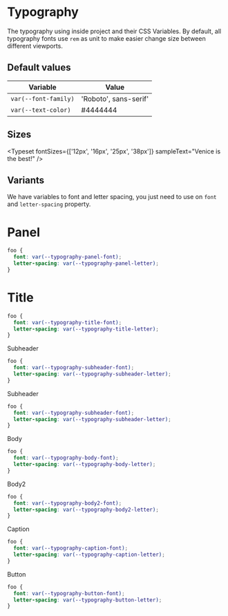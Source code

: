 
<Meta title="Getting Started|Styles/Typography" />

# Typography

The typography using inside project and their CSS Variables. By default, all typography fonts use `rem` as unit to make easier change size between different viewports.

## Default values 

| Variable             | Value                 |
| -------------------- | ----------------------|
| `var(--font-family)` | 'Roboto', sans-serif' |
| `var(--text-color)`  | #4444444              |

## Sizes

<Typeset
  fontSizes={['12px', '16px', '25px', '38px']}
  sampleText="Venice is the best!"
/>

## Variants

We have variables to font and letter spacing, you just need to use on `font` and `letter-spacing` property.

<Preview>
  <h1 style={{
    font: 'var(--typography-panel-font)',
    letterSpacing: 'var(--typography-panel-letter)'
  }}>
    Panel
  </h1>
</Preview>


```css
foo {
  font: var(--typography-panel-font);
  letter-spacing: var(--typography-panel-letter);
}
```

<Preview>
  <h1 style={{
    font: 'var(--typography-title-font)',
    letterSpacing: 'var(--typography-title-letter)'
  }}>
    Title
  </h1>
</Preview>


```css
foo {
  font: var(--typography-title-font);
  letter-spacing: var(--typography-title-letter);
}
```

<Preview>
  <div style={{
    font: 'var(--typography-subheader-font)',
    letterSpacing: 'var(--typography-subheader-letter)'
  }}>
    Subheader
  </div>
</Preview>


```css
foo {
  font: var(--typography-subheader-font);
  letter-spacing: var(--typography-subheader-letter);
}
```

<Preview>
  <div style={{
    font: 'var(--typography-subheader-font)',
    letterSpacing: 'var(--typography-subheader-letter)'
  }}>
    Subheader
  </div>
</Preview>


```css
foo {
  font: var(--typography-subheader-font);
  letter-spacing: var(--typography-subheader-letter);
}
```

<Preview>
  <div style={{
    font: 'var(--typography-body-font)',
    letterSpacing: 'var(--typography-body-letter)'
  }}>
    Body
  </div>
</Preview>


```css
foo {
  font: var(--typography-body-font);
  letter-spacing: var(--typography-body-letter);
}
```

<Preview>
  <div style={{
    font: 'var(--typography-body2-font)',
    letterSpacing: 'var(--typography-body2-letter)'
  }}>
    Body2
  </div>
</Preview>


```css
foo {
  font: var(--typography-body2-font);
  letter-spacing: var(--typography-body2-letter);
}
```

<Preview>
  <div style={{
    font: 'var(--typography-caption-font)',
    letterSpacing: 'var(--typography-caption-letter)'
  }}>
    Caption
  </div>
</Preview>


```css
foo {
  font: var(--typography-caption-font);
  letter-spacing: var(--typography-caption-letter);
}
```

<Preview>
  <div style={{
    font: 'var(--typography-button-font)',
    letterSpacing: 'var(--typography-button-letter)'
  }}>
    Button
  </div>
</Preview>


```css
foo {
  font: var(--typography-button-font);
  letter-spacing: var(--typography-button-letter);
}
```
